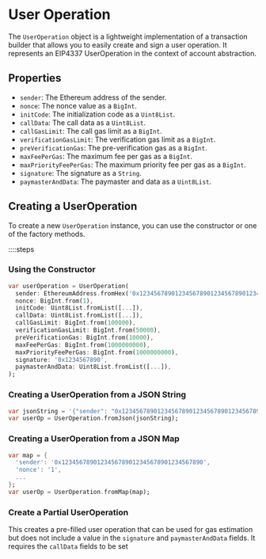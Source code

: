 # User Operation

The `UserOperation` object is a lightweight implementation of a transaction builder that allows you to easily create and sign a user operation. It represents an EIP4337 UserOperation in the context of account abstraction.

## Properties

- `sender`: The Ethereum address of the sender.
- `nonce`: The nonce value as a `BigInt`.
- `initCode`: The initialization code as a `Uint8List`.
- `callData`: The call data as a `Uint8List`.
- `callGasLimit`: The call gas limit as a `BigInt`.
- `verificationGasLimit`: The verification gas limit as a `BigInt`.
- `preVerificationGas`: The pre-verification gas as a `BigInt`.
- `maxFeePerGas`: The maximum fee per gas as a `BigInt`.
- `maxPriorityFeePerGas`: The maximum priority fee per gas as a `BigInt`.
- `signature`: The signature as a `String`.
- `paymasterAndData`: The paymaster and data as a `Uint8List`.

## Creating a UserOperation

To create a new `UserOperation` instance, you can use the constructor or one of the factory methods.

::::steps

### Using the Constructor

```dart
var userOperation = UserOperation(
  sender: EthereumAddress.fromHex('0x1234567890123456789012345678901234567890'),
  nonce: BigInt.from(1),
  initCode: Uint8List.fromList([...]),
  callData: Uint8List.fromList([...]),
  callGasLimit: BigInt.from(100000),
  verificationGasLimit: BigInt.from(50000),
  preVerificationGas: BigInt.from(10000),
  maxFeePerGas: BigInt.from(1000000000),
  maxPriorityFeePerGas: BigInt.from(1000000000),
  signature: '0x1234567890',
  paymasterAndData: Uint8List.fromList([...]),
);
```

### Creating a UserOperation from a JSON String

```dart
var jsonString = '{"sender": "0x1234567890123456789012345678901234567890", ...}';
var userOp = UserOperation.fromJson(jsonString);
```

### Creating a UserOperation from a JSON Map

```dart
var map = {
  'sender': '0x1234567890123456789012345678901234567890',
  'nonce': '1',
  ...
};
var userOp = UserOperation.fromMap(map);
```

### Create a Partial UserOperation

This creates a pre-filled user operation that can be used for gas estimation but does not include a value in the `signature` and `paymasterAndData` fields.
It requires the `callData` fields to be set

```dart

```
